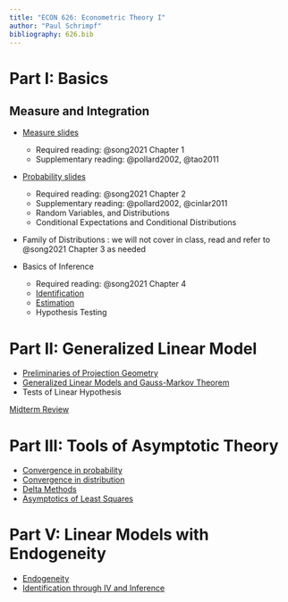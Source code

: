 ```yaml
---
title: "ECON 626: Econometric Theory I"
author: "Paul Schrimpf"
bibliography: 626.bib
---
```


# Part I: Basics

## Measure and Integration


- [Measure slides](measure/measure.qmd)

   - Required reading: @song2021  Chapter 1
   - Supplementary reading: @pollard2002, @tao2011


-  [Probability slides](probability/probability.qmd)

   - Required reading: @song2021  Chapter 2
   - Supplementary reading: @pollard2002, @cinlar2011
   - Random Variables, and Distributions
   - Conditional Expectations and Conditional Distributions

- Family of Distributions : we will not cover in class, read and refer to @song2021 Chapter 3 as needed

- Basics of Inference

   - Required reading: @song2021 Chapter 4
   - [Identification](identification/identification.qmd)
   - [Estimation](estimation/estimation.qmd)
   - Hypothesis Testing

# Part II: Generalized Linear Model

- [Preliminaries of Projection Geometry](projection/projection.qmd)
- [Generalized Linear Models and Gauss-Markov Theorem](projection/projection.qmd)
- Tests of Linear Hypothesis

[Midterm Review](problemsets/midterm_review/midterm_review.qmd)

# Part III: Tools of Asymptotic Theory

- [Convergence in probability](asymptotics/inprobability.qmd)
- [Convergence in distribution](asymptotics/indistribution.qmd)
- [Delta Methods](asymptotics/indistribution.qmd)
- [Asymptotics of Least Squares](asymptotics/ols.qmd)

# Part V: Linear Models with Endogeneity

- [Endogeneity](iv/endogeneity.qmd)
- [Identification through IV and Inference](iv/iv.qmd)
